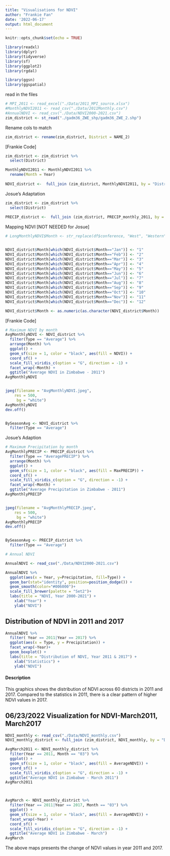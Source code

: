 ```yaml
---
title: "Visualisations for NDVI"
author: "Frankie Fan"
date: '2022-06-17'
output: html_document
---
```


```r
knitr::opts_chunk$set(echo = TRUE)
```



```r
library(readxl)
library(dplyr)
library(tidyverse)
library(sf)
library(ggplot2)
library(rgdal)

library(ggsn)
library(ggspatial)
```

read in the files
```r
# MPI_2011 <- read_excel("./Data/2011_MPI_source.xlsx")
#MonthlyNDVI2011 <- read_csv("./Data/2011Monthly.csv")
#AnnualNDVI <- read_csv("./Data/NDVI2000-2021.csv")
zim_district <- st_read("./gadm36_ZWE_shp/gadm36_ZWE_2.shp")
```

Rename cols to match
```r
zim_district <- rename(zim_district, District = NAME_2)
```

[Frankie Code]
```r
zim_district <- zim_district %>% 
  select(District)

MonthlyNDVI2011 <- MonthlyNDVI2011 %>% 
  rename(Month = Year)
 
NDVI_district <-  full_join (zim_district, MonthlyNDVI2011, by = "District")
```

Josue's Adaptation
```r
zim_district <- zim_district %>% 
  select(District)
 
PRECIP_district <-  full_join (zim_district, PRECIP_monthly_2011, by = "District")
```


Mapping NDVI [NOT NEEDED for Josue]
```r

# LongMonthlyNDVI$Month <- str_replace(df$conference, "West", "Western")


NDVI_district$Month[which(NDVI_district$Month=="Jan")] <- "1"
NDVI_district$Month[which(NDVI_district$Month=="Feb")] <- "2"
NDVI_district$Month[which(NDVI_district$Month=="Mar")] <- "3"
NDVI_district$Month[which(NDVI_district$Month=="Apr")] <- "4"
NDVI_district$Month[which(NDVI_district$Month=="May")] <- "5"
NDVI_district$Month[which(NDVI_district$Month=="Jun")] <- "6"
NDVI_district$Month[which(NDVI_district$Month=="Jul")] <- "7"
NDVI_district$Month[which(NDVI_district$Month=="Aug")] <- "8"
NDVI_district$Month[which(NDVI_district$Month=="Sep")] <- "9"
NDVI_district$Month[which(NDVI_district$Month=="Oct")] <- "10"
NDVI_district$Month[which(NDVI_district$Month=="Nov")] <- "11"
NDVI_district$Month[which(NDVI_district$Month=="Dec")] <- "12"

NDVI_district$Month <- as.numeric(as.character(NDVI_district$Month))

```

[Frankie Code]
```r
# Maximum NDVI by month
AvgMonthlyNDVI <- NDVI_district %>% 
  filter(Type == "Average") %>% 
  arrange(Month) %>% 
  ggplot() +
  geom_sf(size = 1, color = "black", aes(fill = NDVI)) +
  coord_sf() +
  scale_fill_viridis_c(option = "G", direction = -1) +
  facet_wrap(~Month) +
  ggtitle("Average NDVI in Zimbabwe - 2011")
AvgMonthlyNDVI


jpeg(filename = "AvgMonthlyNDVI.jpeg", 
    res = 500,
     bg = "white")
AvgMonthlyNDVI
dev.off()


BySeasonAvg <- NDVI_district %>% 
  filter(Type == "Average")
```


Josue's Adaption 
```r
# Maximum Precipitation by month
AvgMonthlyPRECIP <- PRECIP_district %>% 
  filter(Type == "AveragePRECIP") %>% 
  arrange(Month) %>% 
  ggplot() +
  geom_sf(size = 1, color = "black", aes(fill = MaxPRECIP)) +
  coord_sf() +
  scale_fill_viridis_c(option = "G", direction = -1) +
  facet_wrap(~Month) +
  ggtitle("Average Precipitation in Zimbabwe - 2011")
AvgMonthlyPRECIP


jpeg(filename = "AvgMonthlyPRECIP.jpeg", 
    res = 500,
     bg = "white")
AvgMonthlyPRECIP
dev.off()


BySeasonAvg <- PRECIP_district %>% 
  filter(Type == "Average")
```



```r
# Annual NDVI

AnnualNDVI <- read_csv("./Data/NDVI2000-2021.csv")

AnnualNDVI %>% 
  ggplot(aes(x = Year, y=Precipitation, fill=Type)) +
  geom_bar(stat="identity", position=position_dodge()) +
  geom_smooth(color="#006000")+
  scale_fill_brewer(palette = "Set2")+
  labs(title = "NDVI, Year 2000-2021") +
    xlab("Year") +
    ylab("NDVI")
```



## Distribution of NDVI in 2011 and 2017
```r
AnnualNDVI %>% 
  filter( Year == 2011|Year == 2017) %>% 
  ggplot(aes(x = Type, y = Precipitation)) + 
  facet_wrap(~Year)+
  geom_boxplot() +
  labs(title = "Distribution of NDVI, Year 2011 & 2017") +
    xlab("Statistics") +
    ylab("NDVI")

```

#### Description

This graphics shows the distribution of NDVI across 60 districts in 2011 and 2017. Compared to the statistics in 2011, there is a clear pattern of higher NDVI values in 2017. 


## 06/23/2022 Visualization for NDVI-March2011, March2017
```r
NDVI_monthly <- read_csv("./Data/NDVI_monthly.csv") 
NDVI_monthly_district <- full_join (zim_district, NDVI_monthly, by = "District")

AvgMarch2011 <- NDVI_monthly_district %>% 
  filter(Year == 2011, Month == "03") %>% 
  ggplot() +
  geom_sf(size = 1, color = "black", aes(fill = AverageNDVI)) +
  coord_sf() +
  scale_fill_viridis_c(option = "G", direction = -1) +
  ggtitle("Average NDVI in Zimbabwe - March 2011")
AvgMarch2011



AvgMarch <- NDVI_monthly_district %>% 
  filter(Year == 2011|Year == 2017, Month == "03") %>% 
  ggplot() +
  geom_sf(size = 1, color = "black", aes(fill = AverageNDVI)) +
  facet_wrap(~Year) +
  coord_sf() +
  scale_fill_viridis_c(option = "G", direction = -1) +
  ggtitle("Average NDVI in Zimbabwe - March")
AvgMarch
```
The above maps presents the change of NDVI values in year 2011 and 2017.
